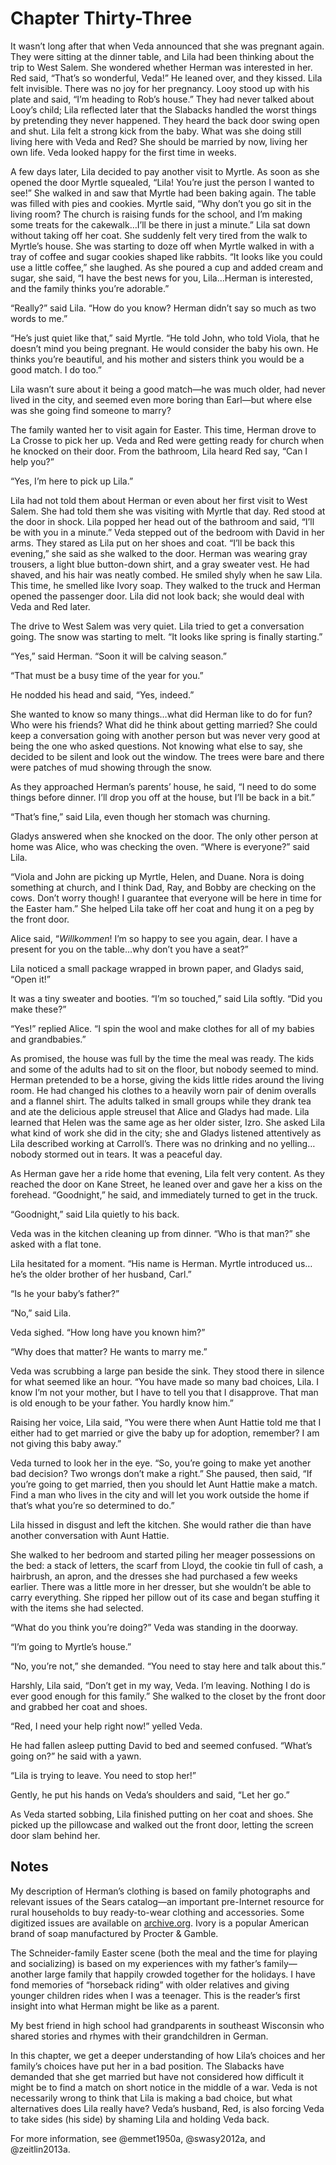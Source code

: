 # Chapter Thirty-Three

It wasn't long after that when Veda announced that she was pregnant again. They were sitting at the dinner table, and Lila had been thinking about the trip to West Salem. She wondered whether Herman was interested in her. Red said, "That's so wonderful, Veda!" He leaned over, and they kissed. Lila felt invisible. There was no joy for her pregnancy. Looy stood up with his plate and said, "I'm heading to Rob's house." They had never talked about Looy's child; Lila reflected later that the Slabacks handled the worst things by pretending they never happened. They heard the back door swing open and shut. Lila felt a strong kick from the baby. What was she doing still living here with Veda and Red? She should be married by now, living her own life. Veda looked happy for the first time in weeks.  

A few days later, Lila decided to pay another visit to Myrtle. As soon as she opened the door Myrtle squealed, "Lila! You're just the person I wanted to see!" She walked in and saw that Myrtle had been baking again. The table was filled with pies and cookies. Myrtle said, "Why don't you go sit in the living room? The church is raising funds for the school, and I'm making some treats for the cakewalk&hellip;I'll be there in just a minute." Lila sat down without taking off her coat. She suddenly felt very tired from the walk to Myrtle's house. She was starting to doze off when Myrtle walked in with a tray of coffee and sugar cookies shaped like rabbits. "It looks like you could use a little coffee," she laughed. As she poured a cup and added cream and sugar, she said, "I have the best news for you, Lila&hellip;Herman is interested, and the family thinks you're adorable." 

"Really?" said Lila. "How do you know? Herman didn't say so much as two words to me." 

"He's just quiet like that," said Myrtle. "He told John, who told Viola, that he doesn't mind you being pregnant. He would consider the baby his own. He thinks you're beautiful, and his mother and sisters think you would be a good match. I do too." 

Lila wasn't sure about it being a good match---he was much older, had never lived in the city, and seemed even more boring than Earl---but where else was she going find someone to marry?  

The family wanted her to visit again for Easter. This time, Herman drove to La Crosse to pick her up. Veda and Red were getting ready for church when he knocked on their door. From the bathroom, Lila heard Red say, "Can I help you?" 

"Yes, I'm here to pick up Lila." 

Lila had not told them about Herman or even about her first visit to West Salem. She had told them she was visiting with Myrtle that day. Red stood at the door in shock. Lila popped her head out of the bathroom and said, "I'll be with you in a minute." Veda stepped out of the bedroom with David in her arms. They stared as Lila put on her shoes and coat. "I'll be back this evening," she said as she walked to the door. Herman was wearing gray trousers, a light blue button-down shirt, and a gray sweater vest. He had shaved, and his hair was neatly combed. He smiled shyly when he saw Lila. This time, he smelled like Ivory soap. They walked to the truck and Herman opened the passenger door. Lila did not look back; she would deal with Veda and Red later.  

The drive to West Salem was very quiet. Lila tried to get a conversation going. The snow was starting to melt. "It looks like spring is finally starting." 

"Yes," said Herman. "Soon it will be calving season." 

"That must be a busy time of the year for you." 

He nodded his head and said, "Yes, indeed." 

She wanted to know so many things&hellip;what did Herman like to do for fun? Who were his friends? What did he think about getting married? She could keep a conversation going with another person but was never very good at being the one who asked questions. Not knowing what else to say, she decided to be silent and look out the window. The trees were bare and there were patches of mud showing through the snow.  

As they approached Herman's parents' house, he said, "I need to do some things before dinner. I'll drop you off at the house, but I'll be back in a bit." 

"That's fine," said Lila, even though her stomach was churning. 

Gladys answered when she knocked on the door. The only other person at home was Alice, who was checking the oven. "Where is everyone?" said Lila. 

"Viola and John are picking up Myrtle, Helen, and Duane. Nora is doing something at church, and I think Dad, Ray, and Bobby are checking on the cows. Don't worry though! I guarantee that everyone will be here in time for the Easter ham." She helped Lila take off her coat and hung it on a peg by the front door. 

Alice said, "*Willkommen*! I'm so happy to see you again, dear. I have a present for you on the table&hellip;why don't you have a seat?" 

Lila noticed a small package wrapped in brown paper, and Gladys said, "Open it!" 

It was a tiny sweater and booties. "I'm so touched," said Lila softly. "Did you make these?" 

"Yes!" replied Alice. "I spin the wool and make clothes for all of my babies and grandbabies."  

As promised, the house was full by the time the meal was ready. The kids and some of the adults had to sit on the floor, but nobody seemed to mind. Herman pretended to be a horse, giving the kids little rides around the living room. He had changed his clothes to a heavily worn pair of denim overalls and a flannel shirt. The adults talked in small groups while they drank tea and ate the delicious apple streusel that Alice and Gladys had made. Lila learned that Helen was the same age as her older sister, Izro. She asked Lila what kind of work she did in the city; she and Gladys listened attentively as Lila described working at Carroll's. There was no drinking and no yelling&hellip;nobody stormed out in tears. It was a peaceful day.  

As Herman gave her a ride home that evening, Lila felt very content. As they reached the door on Kane Street, he leaned over and gave her a kiss on the forehead. "Goodnight," he said, and immediately turned to get in the truck. 

"Goodnight," said Lila quietly to his back.  

Veda was in the kitchen cleaning up from dinner. "Who is that man?" she asked with a flat tone. 

Lila hesitated for a moment. "His name is Herman. Myrtle introduced us&hellip;he's the older brother of her husband, Carl." 

"Is he your baby's father?" 

"No," said Lila. 

Veda sighed. "How long have you known him?" 

"Why does that matter? He wants to marry me." 

Veda was scrubbing a large pan beside the sink. They stood there in silence for what seemed like an hour. "You have made so many bad choices, Lila. I know I'm not your mother, but I have to tell you that I disapprove. That man is old enough to be your father. You hardly know him." 

Raising her voice, Lila said, "You were there when Aunt Hattie told me that I either had to get married or give the baby up for adoption, remember? I am not giving this baby away." 

Veda turned to look her in the eye. "So, you're going to make yet another bad decision? Two wrongs don't make a right." She paused, then said, "If you're going to get married, then you should let Aunt Hattie make a match. Find a man who lives in the city and will let you work outside the home if that's what you're so determined to do." 

Lila hissed in disgust and left the kitchen. She would rather die than have another conversation with Aunt Hattie.  

She walked to her bedroom and started piling her meager possessions on the bed: a stack of letters, the scarf from Lloyd, the cookie tin full of cash, a hairbrush, an apron, and the dresses she had purchased a few weeks earlier. There was a little more in her dresser, but she wouldn't be able to carry everything. She ripped her pillow out of its case and began stuffing it with the items she had selected.  

"What do you think you're doing?" Veda was standing in the doorway. 

"I'm going to Myrtle's house." 

"No, you're not," she demanded. "You need to stay here and talk about this." 

Harshly, Lila said, "Don't get in my way, Veda. I'm leaving. Nothing I do is ever good enough for this family." She walked to the closet by the front door and grabbed her coat and shoes. 

"Red, I need your help right now!" yelled Veda. 

He had fallen asleep putting David to bed and seemed confused. "What's going on?" he said with a yawn. 

"Lila is trying to leave. You need to stop her!" 

Gently, he put his hands on Veda's shoulders and said, "Let her go." 

As Veda started sobbing, Lila finished putting on her coat and shoes. She picked up the pillowcase and walked out the front door, letting the screen door slam behind her.  

## Notes

My description of Herman's clothing is based on family photographs and relevant issues of the Sears catalog---an important pre-Internet resource for rural households to buy ready-to-wear clothing and accessories. Some digitized issues are available on [archive.org](http://archive.org/). Ivory is a popular American brand of soap manufactured by Procter & Gamble.  

The Schneider-family Easter scene (both the meal and the time for playing and socializing) is based on my experiences with my father's family---another large family that happily crowded together for the holidays. I have fond memories of "horseback riding" with older relatives and giving younger children rides when I was a teenager. This is the reader's first insight into what Herman might be like as a parent.  

My best friend in high school had grandparents in southeast Wisconsin who shared stories and rhymes with their grandchildren in German.  

In this chapter, we get a deeper understanding of how Lila's choices and her family's choices have put her in a bad position. The Slabacks have demanded that she get married but have not considered how difficult it might be to find a match on short notice in the middle of a war. Veda is not necessarily wrong to think that Lila is making a bad choice, but what alternatives does Lila really have? Veda's husband, Red, is also forcing Veda to take sides (his side) by shaming Lila and holding Veda back.  

For more information, see @emmet1950a, @swasy2012a, and @zeitlin2013a.  